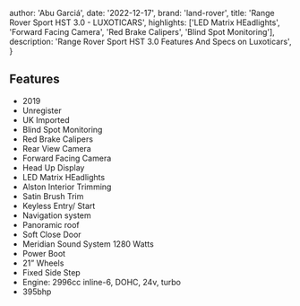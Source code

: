 
  author: 'Abu Garciá',
  date: '2022-12-17',
  brand: 'land-rover',
  title: 'Range Rover Sport HST 3.0 - LUXOTICARS',
  highlights: ['LED Matrix HEadlights', 'Forward Facing Camera', 'Red Brake Calipers', 'Blind Spot Monitoring'],
  description:
    'Range Rover Sport HST 3.0 Features And Specs on Luxoticars',
}


## Features
- 2019 
- Unregister
- UK Imported
- Blind Spot Monitoring
- Red Brake Calipers
- Rear View Camera
- Forward Facing Camera
- Head Up Display 
- LED Matrix HEadlights 
- Alston Interior Trimming 
- Satin Brush Trim
- Keyless Entry/ Start 
- Navigation system 
- Panoramic roof
- Soft Close Door
- Meridian Sound System 1280 Watts
- Power Boot 
- 21” Wheels
- Fixed Side Step 
- Engine: 2996cc inline-6, DOHC, 24v, turbo
- 395bhp
